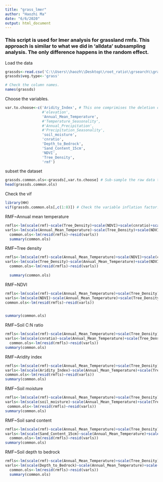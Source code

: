 ---
title: "grass_lmer"
author: "Haozhi Ma"
date: "6/6/2020"
output: html_document
---

### This script is used for lmer analysis for grassland rmfs. This approach is similar to what we did in 'alldata' subsampling analysis. The only difference happens in the random effect.

Load the data

```{R}
grassds<-read.csv('C:\\Users\\haozh\\Desktop\\root_ratio\\grsearch\\grass_new.csv') # Read the data
grassds$veg.type<-'grass'

# Check the column names.
names(grassds)
```

Choose the variables.
```{R}
var.to.choose<-c('Aridity_Index', # This one comprimises the deletion of all precipitation related variables, to make the chosen variables comprehensive.
                 #'elevation',
                 'Annual_Mean_Temperature',
                 #'Temperature_Seasonality',
                 #'Annual_Precipitation',
                 #'Precipitation_Seasonality',
                 'soil_moisture',
                 'cnratio',
                 'Depth_to_Bedrock',
                 'Sand_Content_15cm',
                 'NDVI',
                 'Tree_Density',
                 'rmf')


```

subset the dataset
```{R}
grassds.common.ols<-grassds[,var.to.choose] # Sub-sample the raw data to reduce the satistical burden.
head(grassds.common.ols)

```

Check the vif
```{R}
library(HH)
vif(grassds.common.ols[,c(1:8)]) # Check the variable inflation factor. Here we set the threshold is 3.

```


RMF~Annual mean temperature

```{R}

rmfls<-lm(scale(rmf)~scale(Tree_Density)+scale(NDVI)+scale(cnratio)+scale(Aridity_Index)+scale(soil_moisture)+scale(Sand_Content_15cm)+scale(Depth_to_Bedrock),data = grassds) # Linear model is set.
varls<-lm(scale(Annual_Mean_Temperature)~scale(Tree_Density)+scale(NDVI)+scale(cnratio)+scale(Aridity_Index)+scale(soil_moisture)+scale(Sand_Content_15cm)+scale(Depth_to_Bedrock),data = grassds)
  common.ols<-lm(resid(rmfls)~resid(varls))
  summary(common.ols)

```

RMF~Tree density


```{R}
rmfls<-lm(scale(rmf)~scale(Annual_Mean_Temperature)+scale(NDVI)+scale(cnratio)+scale(Aridity_Index)+scale(soil_moisture)+scale(Sand_Content_15cm)+scale(Depth_to_Bedrock),data = grassds) # Linear model is set.
varls<-lm(scale(Tree_Density)~scale(Annual_Mean_Temperature)+scale(NDVI)+scale(cnratio)+scale(Aridity_Index)+scale(soil_moisture)+scale(Sand_Content_15cm)+scale(Depth_to_Bedrock),data = grassds)
  common.ols<-lm(resid(rmfls)~resid(varls))
  
  summary(common.ols)


```

RMF~NDVI


```{R}
rmfls<-lm(scale(rmf)~scale(Annual_Mean_Temperature)+scale(Tree_Density)+scale(cnratio)+scale(Aridity_Index)+scale(soil_moisture)+scale(Sand_Content_15cm)+scale(Depth_to_Bedrock),data = grassds) # Linear model is set.
varls<-lm(scale(NDVI)~scale(Annual_Mean_Temperature)+scale(Tree_Density)+scale(cnratio)+scale(Aridity_Index)+scale(soil_moisture)+scale(Sand_Content_15cm)+scale(Depth_to_Bedrock),data = grassds)
common.ols<-lm(resid(rmfls)~resid(varls))
  

summary(common.ols)


```

RMF~Soil C:N ratio

```{R}
rmfls<-lm(scale(rmf)~scale(Annual_Mean_Temperature)+scale(Tree_Density)+scale(NDVI)+scale(Aridity_Index)+scale(soil_moisture)+scale(Sand_Content_15cm)+scale(Depth_to_Bedrock),data = grassds) # Linear model is set.
varls<-lm(scale(cnratio)~scale(Annual_Mean_Temperature)+scale(Tree_Density)+scale(NDVI)+scale(Aridity_Index)+scale(soil_moisture)+scale(Sand_Content_15cm)+scale(Depth_to_Bedrock),data = grassds)
  common.ols<-lm(resid(rmfls)~resid(varls))
summary(common.ols)


```

RMF~Aridity index


```{R}
rmfls<-lm(scale(rmf)~scale(Annual_Mean_Temperature)+scale(Tree_Density)+scale(NDVI)+scale(cnratio)+scale(soil_moisture)+scale(Sand_Content_15cm)+scale(Depth_to_Bedrock),data = grassds) # Linear model is set.
varls<-lm(scale(Aridity_Index)~scale(Annual_Mean_Temperature)+scale(Tree_Density)+scale(NDVI)+scale(cnratio)+scale(soil_moisture)+scale(Sand_Content_15cm)+scale(Depth_to_Bedrock),data = grassds)
common.ols<-lm(resid(rmfls)~resid(varls))
summary(common.ols)


```

RMF~Soil moisture

```{R}
rmfls<-lm(scale(rmf)~scale(Annual_Mean_Temperature)+scale(Tree_Density)+scale(NDVI)+scale(cnratio)+scale(Aridity_Index)+scale(Sand_Content_15cm)+scale(Depth_to_Bedrock),data = grassds) # Linear model is set.
varls<-lm(scale(soil_moisture)~scale(Annual_Mean_Temperature)+scale(Tree_Density)+scale(NDVI)+scale(cnratio)+scale(Aridity_Index)+scale(Sand_Content_15cm)+scale(Depth_to_Bedrock),data = grassds)
 common.ols<-lm(resid(rmfls)~resid(varls))
summary(common.ols)


```

RMF~Soil sand content

```{R}
rmfls<-lm(scale(rmf)~scale(Annual_Mean_Temperature)+scale(Tree_Density)+scale(NDVI)+scale(cnratio)+scale(Aridity_Index)+scale(soil_moisture)+scale(Depth_to_Bedrock),data = grassds) # Linear model is set.
varls<-lm(scale(Sand_Content_15cm)~scale(Annual_Mean_Temperature)+scale(Tree_Density)+scale(NDVI)+scale(cnratio)+scale(Aridity_Index)+scale(soil_moisture)+scale(Depth_to_Bedrock),data = grassds)
  common.ols<-lm(resid(rmfls)~resid(varls))
summary(common.ols)


```
RMF~Soil depth to bedrock

```{R}

rmfls<-lm(scale(rmf)~scale(Annual_Mean_Temperature)+scale(Tree_Density)+scale(NDVI)+scale(cnratio)+scale(Aridity_Index)+scale(soil_moisture)+scale(Sand_Content_15cm),data = grassds) # Linear model is set.
varls<-lm(scale(Depth_to_Bedrock)~scale(Annual_Mean_Temperature)+scale(Tree_Density)+scale(NDVI)+scale(cnratio)+scale(Aridity_Index)+scale(soil_moisture)+scale(Sand_Content_15cm),data = grassds)
  common.ols<-lm(resid(rmfls)~resid(varls))
  summary(common.ols)

```



